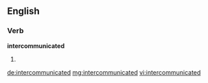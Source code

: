 ==English==

===Verb===
'''intercommunicated'''

# {{past of|intercommunicate}}

[[de:intercommunicated]]
[[mg:intercommunicated]]
[[vi:intercommunicated]]